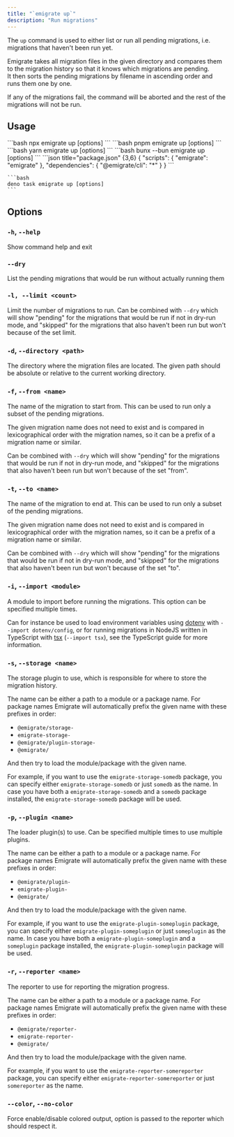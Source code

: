 ```yaml
---
title: "`emigrate up`"
description: "Run migrations"
---
```



The `up` command is used to either list or run all pending migrations, i.e. migrations that haven't been run yet.

Emigrate takes all migration files in the given directory and compares them to the migration history so that it knows which migrations are pending.  
It then sorts the pending migrations by filename in ascending order and runs them one by one.

If any of the migrations fail, the command will be aborted and the rest of the migrations will not be run.

## Usage

<Tabs>
  <TabItem label="npm">
    ```bash
    npx emigrate up [options]
    ```
  </TabItem>
  <TabItem label="pnpm">
    ```bash
    pnpm emigrate up [options]
    ```
  </TabItem>
  <TabItem label="yarn">
    ```bash
    yarn emigrate up [options]
    ```
  </TabItem>
  <TabItem label="bun">
    ```bash
    bunx --bun emigrate up [options]
    ```
  </TabItem>
  <TabItem label="deno">
    ```json title="package.json" {3,6}
    {
      "scripts": {
        "emigrate": "emigrate"
      },
      "dependencies": {
        "@emigrate/cli": "*"
      }
    }
    ```

    ```bash
    deno task emigrate up [options]
    ```
  </TabItem>
</Tabs>

## Options

### `-h`, `--help`

Show command help and exit

### `--dry`

List the pending migrations that would be run without actually running them

### `-l, --limit <count>`

Limit the number of migrations to run. Can be combined with `--dry` which will show "pending" for the migrations that would be run if not in dry-run mode,
and "skipped" for the migrations that also haven't been run but won't because of the set limit.

### `-d`, `--directory <path>`

The directory where the migration files are located. The given path should be absolute or relative to the current working directory.

### `-f`, `--from <name>`

The name of the migration to start from. This can be used to run only a subset of the pending migrations.

The given migration name does not need to exist and is compared in lexicographical order with the migration names, so it can be a prefix of a migration name or similar.

Can be combined with `--dry` which will show "pending" for the migrations that would be run if not in dry-run mode,
and "skipped" for the migrations that also haven't been run but won't because of the set "from".

### `-t`, `--to <name>`

The name of the migration to end at. This can be used to run only a subset of the pending migrations.

The given migration name does not need to exist and is compared in lexicographical order with the migration names, so it can be a prefix of a migration name or similar.

Can be combined with `--dry` which will show "pending" for the migrations that would be run if not in dry-run mode,
and "skipped" for the migrations that also haven't been run but won't because of the set "to".

### `-i`, `--import <module>`

A module to import before running the migrations. This option can be specified multiple times.

Can for instance be used to load environment variables using [dotenv](https://github.com/motdotla/dotenv) with `--import dotenv/config`,
or for running migrations in NodeJS written in TypeScript with [tsx](https://github.com/privatenumber/tsx) (`--import tsx`), see the <Link href="/guides/typescript/">TypeScript guide</Link> for more information.

### `-s`, `--storage <name>`

The <Link href="/plugins/storage/">storage plugin</Link> to use, which is responsible for where to store the migration history.

The name can be either a path to a module or a package name. For package names Emigrate will automatically prefix the given name with these prefixes in order:

- `@emigrate/storage-`
- `emigrate-storage-`
- `@emigrate/plugin-storage-`
- `@emigrate/`

And then try to load the module/package with the given name.

For example, if you want to use the `emigrate-storage-somedb` package, you can specify either `emigrate-storage-somedb` or just `somedb` as the name.
In case you have both a `emigrate-storage-somedb` and a `somedb` package installed, the `emigrate-storage-somedb` package will be used.

### `-p`, `--plugin <name>`

The <Link href="/plugins/loaders/">loader plugin(s)</Link> to use. Can be specified multiple times to use multiple plugins.

The name can be either a path to a module or a package name. For package names Emigrate will automatically prefix the given name with these prefixes in order:

- `@emigrate/plugin-`
- `emigrate-plugin-`
- `@emigrate/`

And then try to load the module/package with the given name.

For example, if you want to use the `emigrate-plugin-someplugin` package, you can specify either `emigrate-plugin-someplugin` or just `someplugin` as the name.
In case you have both a `emigrate-plugin-someplugin` and a `someplugin` package installed, the `emigrate-plugin-someplugin` package will be used.

### `-r`, `--reporter <name>`

The <Link href="/plugins/reporters/">reporter</Link> to use for reporting the migration progress.

The name can be either a path to a module or a package name. For package names Emigrate will automatically prefix the given name with these prefixes in order:

- `@emigrate/reporter-`
- `emigrate-reporter-`
- `@emigrate/`

And then try to load the module/package with the given name.

For example, if you want to use the `emigrate-reporter-somereporter` package, you can specify either `emigrate-reporter-somereporter` or just `somereporter` as the name.

### `--color`, `--no-color`

Force enable/disable colored output, option is passed to the reporter which should respect it.
